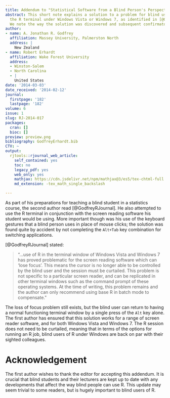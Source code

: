 ```yaml
---
title: Addendum to "Statistical Software from a Blind Person's Perspective"
abstract: This short note explains a solution to a problem for blind users when using
  the R terminal under Windows Vista or Windows 7, as identified in [@GodfreyRJournal].
  We note the way the solution was discovered and subsequent confirmatory experiments.
author:
- name: A. Jonathan R. Godfrey
  affiliation: Massey University, Palmerston North
  address: |
    New Zealand
- name: Robert Erhardt
  affiliation: Wake Forest University
  address:
  - Winston-Salem
  - North Carolina
  - |
    United States
date: '2014-03-03'
date_received: '2014-02-12'
journal:
  firstpage: '182'
  lastpage: '182'
volume: 6
issue: 1
slug: RJ-2014-017
packages:
  cran: []
  bioc: []
preview: preview.png
bibliography: GodfreyErhardt.bib
CTV: ~
output:
  rjtools::rjournal_web_article:
    self_contained: yes
    toc: no
    legacy_pdf: yes
    web_only: yes
    mathjax: https://cdn.jsdelivr.net/npm/mathjax@3/es5/tex-chtml-full.js
    md_extension: -tex_math_single_backslash

---
```


::: article
As part of his preparations for teaching a blind student in a statistics
course, the second author read [@GodfreyRJournal]. He also attempted to
use the R terminal in conjunction with the screen reading software his
student would be using. More important though was his use of the
keyboard gestures that a blind person uses in place of mouse clicks; the
solution was found quite by accident by not completing the `Alt+Tab` key
combination for switching applications.

[@GodfreyRJournal] stated:

> "...use of R in the terminal window of Windows Vista and Windows 7 has
> proved problematic for the screen reading software which can 'lose
> focus'. This means the cursor is no longer able to be controlled by
> the blind user and the session must be curtailed. This problem is not
> specific to a particular screen reader, and can be replicated in other
> terminal windows such as the command prompt of these operating
> systems. At the time of writing, this problem remains and the author
> can only recommend using base R in batch mode to compensate.\"

The loss of focus problem still exists, but the blind user can return to
having a normal functioning terminal window by a single press of the
`Alt` key alone. The first author has ensured that this solution works
for a range of screen reader software, and for both Windows Vista and
Windows 7. The R session does not need to be curtailed, meaning that in
terms of the options for running an R job, blind users of R under
Windows are back on par with their sighted colleagues.

# Acknowledgement

The first author wishes to thank the editor for accepting this addendum.
It is crucial that blind students and their lecturers are kept up to
date with any developments that affect the way blind people can use R.
This update may seem trivial to some readers, but is hugely important to
blind users of R.

\

\
:::
